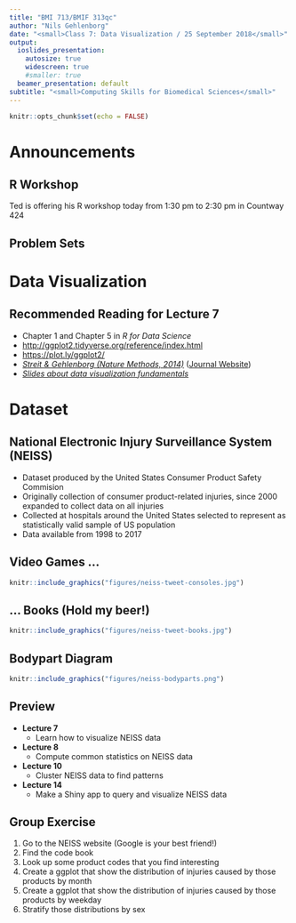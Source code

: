 ```yaml
---
title: "BMI 713/BMIF 313qc"
author: "Nils Gehlenborg"
date: "<small>Class 7: Data Visualization / 25 September 2018</small>"
output:
  ioslides_presentation:
    autosize: true  
    widescreen: true
    #smaller: true      
  beamer_presentation: default
subtitle: "<small>Computing Skills for Biomedical Sciences</small>"
---
```


```r
knitr::opts_chunk$set(echo = FALSE)
```

# Announcements

## R Workshop 

Ted is offering his R workshop today from 1:30 pm to 2:30 pm in Countway 424

## Problem Sets


# Data Visualization

## Recommended Reading for Lecture 7

- Chapter 1 and Chapter 5 in _R for Data Science_
- <http://ggplot2.tidyverse.org/reference/index.html>
- <https://plot.ly/ggplot2/>
- _[Streit & Gehlenborg (Nature Methods, 2014)](materials/streit-and-gehlenborg_nature-methods_2014.pdf)_ ([Journal Website](https://www.nature.com/nmeth/journal/v11/n2/full/nmeth.2807.html))
- _[Slides about data visualization fundamentals](materials/bmi-715_lecture-03.pdf)_

# Dataset

## National Electronic Injury Surveillance System (NEISS)

- Dataset produced by the United States Consumer Product Safety Commision
- Originally collection of consumer product-related injuries, since 2000 expanded to collect data on all injuries
- Collected at hospitals around the United States selected to represent as statistically valid sample of US population
- Data available from 1998 to 2017

## Video Games ...

```r
knitr::include_graphics("figures/neiss-tweet-consoles.jpg")
```

## ... Books (Hold my beer!)

```r
knitr::include_graphics("figures/neiss-tweet-books.jpg")
```

## Bodypart Diagram

```r
knitr::include_graphics("figures/neiss-bodyparts.png")
```

## Preview

- __Lecture 7__
    - Learn how to visualize NEISS data
- __Lecture 8__
    - Compute common statistics on NEISS data
- __Lecture 10__ 
    - Cluster NEISS data to find patterns
- __Lecture 14__
    - Make a Shiny app to query and visualize NEISS data
  
## Group Exercise

1. Go to the NEISS website (Google is your best friend!)
1. Find the code book 
1. Look up some product codes that you find interesting
1. Create a ggplot that show the distribution of injuries caused by those products by month
1. Create a ggplot that show the distribution of injuries caused by those products by weekday
1. Stratify those distributions by sex

